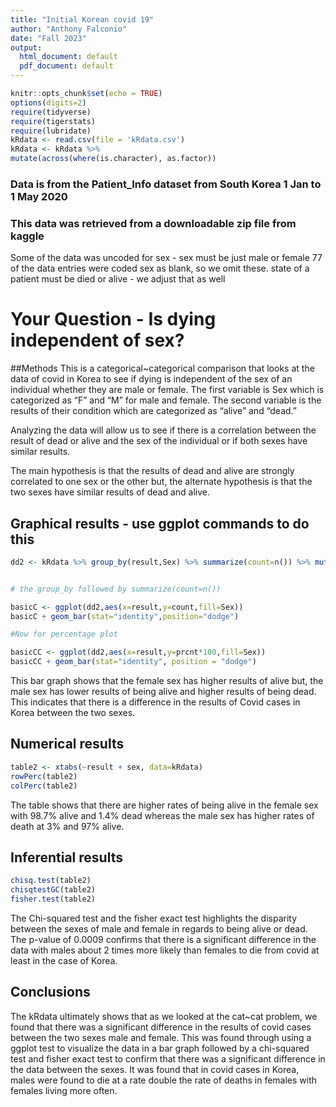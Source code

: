 ```yaml
---
title: "Initial Korean covid 19"
author: "Anthony Falconio"
date: "Fall 2023"
output:
  html_document: default
  pdf_document: default
---
```


```r
knitr::opts_chunk$set(echo = TRUE)
options(digits=2)
require(tidyverse)
require(tigerstats)
require(lubridate)
kRdata <- read.csv(file = 'kRdata.csv')
kRdata <- kRdata %>%
mutate(across(where(is.character), as.factor))

```
### Data is from the Patient_Info dataset from South Korea 1 Jan to 1 May 2020
### This data was retrieved from a downloadable zip file from kaggle

Some of the data was uncoded for sex - sex must be just male or female
77 of the data entries were coded sex  as blank, so we omit these.
state of a patient must be died or alive - we adjust that as well   
  
# Your Question - Is dying independent of sex?

##Methods
This is a categorical~categorical comparison that looks at the data of covid in Korea to see if dying is independent of the sex of an individual whether they are male or female. The first variable is Sex which is categorized as "F" and "M" for male and female. The second variable is the results of their condition which are categorized as "alive" and "dead." 

Analyzing the data will allow us to see if there is a correlation between the result of dead or alive and the sex of the individual or if both sexes have similar results.

The main hypothesis is that the results of dead and alive are strongly correlated to one sex or the other but, the alternate hypothesis is that the two sexes have similar results of dead and alive.




## Graphical results - use ggplot commands to do this  
```r
dd2 <- kRdata %>% group_by(result,Sex) %>% summarize(count=n()) %>% mutate(prcnt=count/sum(count))


# the group_by followed by summarize(count=n())

basicC <- ggplot(dd2,aes(x=result,y=count,fill=Sex))
basicC + geom_bar(stat="identity",position="dodge")

#Now for percentage plot

basicCC <- ggplot(dd2,aes(x=result,y=prcnt*100,fill=Sex)) 
basicCC + geom_bar(stat="identity", position = "dodge")
```

This bar graph shows that the female sex has higher results of alive but, the male sex has lower results of being alive and higher results of being dead. This indicates that there is a difference in the results of Covid cases in Korea between the two sexes.
  


  
## Numerical results

``` r
table2 <- xtabs(~result + sex, data=kRdata)
rowPerc(table2)
colPerc(table2)
```
The table shows that there are higher rates of being alive in the female sex with 98.7% alive and 1.4% dead whereas the male sex has higher rates of death at 3% and 97% alive. 

## Inferential results 

``` r
chisq.test(table2)
chisqtestGC(table2)
fisher.test(table2)
```
The Chi-squared test and the fisher exact test highlights the disparity between the sexes of male and female in regards to being alive or dead. The p-value of 0.0009 confirms that there is a significant difference in the data with males about 2 times more likely than females to die from covid at least in the case of Korea.

## Conclusions

The kRdata ultimately shows that as we looked at the cat~cat problem, we found that there was a significant difference in the results of covid cases between the two sexes male and female. This was found through using a ggplot test to visualize the data in a bar graph followed by a chi-squared test and fisher exact test to confirm that there was a significant difference in the data between the sexes. It was found that in covid cases in Korea, males were found to die at a rate double the rate of deaths in females with females living more often.

